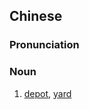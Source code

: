 {{also|厂子}}
==Chinese==
{{zh-forms|s=厂子}}

===Pronunciation===
{{zh-pron
|m=chǎngzi
|c=cong2 zi2
|cat=n
}}

===Noun===
{{zh-noun}}

# [[depot]], [[yard]]